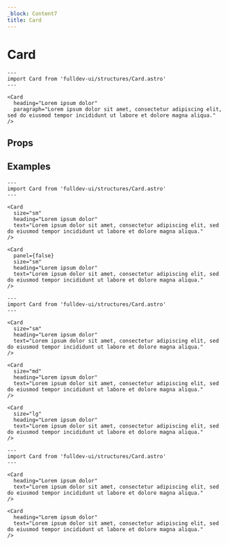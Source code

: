 ```yaml
---
_block: Content7
title: Card
---
```


# Card


```astro live
---
import Card from 'fulldev-ui/structures/Card.astro'
---

<Card
  heading="Lorem ipsum dolor"
  paragraph="Lorem ipsum dolor sit amet, consectetur adipiscing elit, sed do eiusmod tempor incididunt ut labore et dolore magna aliqua."
/>
```

## Props

<Props />

## Examples

```astro live
---
import Card from 'fulldev-ui/structures/Card.astro'
---

<Card
  size="sm"
  heading="Lorem ipsum dolor"
  text="Lorem ipsum dolor sit amet, consectetur adipiscing elit, sed do eiusmod tempor incididunt ut labore et dolore magna aliqua."
/>

<Card
  panel={false}
  size="sm"
  heading="Lorem ipsum dolor"
  text="Lorem ipsum dolor sit amet, consectetur adipiscing elit, sed do eiusmod tempor incididunt ut labore et dolore magna aliqua."
/>
```

```astro live
---
import Card from 'fulldev-ui/structures/Card.astro'
---

<Card
  size="sm"
  heading="Lorem ipsum dolor"
  text="Lorem ipsum dolor sit amet, consectetur adipiscing elit, sed do eiusmod tempor incididunt ut labore et dolore magna aliqua."
/>

<Card
  size="md"
  heading="Lorem ipsum dolor"
  text="Lorem ipsum dolor sit amet, consectetur adipiscing elit, sed do eiusmod tempor incididunt ut labore et dolore magna aliqua."
/>

<Card
  size="lg"
  heading="Lorem ipsum dolor"
  text="Lorem ipsum dolor sit amet, consectetur adipiscing elit, sed do eiusmod tempor incididunt ut labore et dolore magna aliqua."
/>
```

```astro live
---
import Card from 'fulldev-ui/structures/Card.astro'
---

<Card
  heading="Lorem ipsum dolor"
  text="Lorem ipsum dolor sit amet, consectetur adipiscing elit, sed do eiusmod tempor incididunt ut labore et dolore magna aliqua."
/>

<Card
  heading="Lorem ipsum dolor"
  text="Lorem ipsum dolor sit amet, consectetur adipiscing elit, sed do eiusmod tempor incididunt ut labore et dolore magna aliqua."
/>
```
